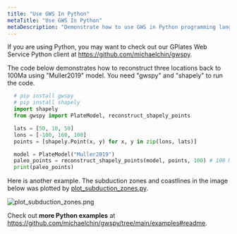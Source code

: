 ```yaml
---
title: "Use GWS In Python"
metaTitle: "Use GWS In Python"
metaDescription: "Demonstrate how to use GWS in Python programming language."
---
```


If you are using Python, you may want to check out our GPlates Web Service Python client at https://github.com/michaelchin/gwspy.

The code below demonstrates how to reconstruct three locations back to 100Ma using "Muller2019" model. You need "gwspy" and "shapely" to run the code.

```python
  # pip install gwspy
  # pip install shapely
  import shapely
  from gwspy import PlateModel, reconstruct_shapely_points

  lats = [50, 10, 50]
  lons = [-100, 160, 100]
  points = [shapely.Point(x, y) for x, y in zip(lons, lats)]

  model = PlateModel("Muller2019")
  paleo_points = reconstruct_shapely_points(model, points, 100) # 100 Ma
  print(paleo_points)
```

Here is another example. The subduction zones and coastlines in the image below was plotted 
by [plot_subduction_zones.py](https://github.com/michaelchin/gwspy/blob/main/examples/plot_subduction_zones.py).

![plot_subduction_zones.png](../images/plot_subduction_zones.png)

Check out **more Python examples** at https://github.com/michaelchin/gwspy/tree/main/examples#readme.